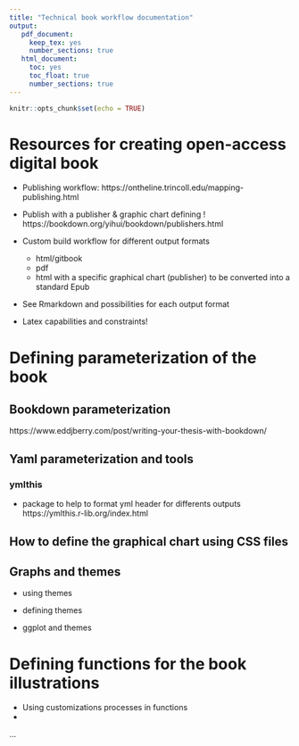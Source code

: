 ```yaml
---
title: "Technical book workflow documentation"
output: 
   pdf_document:
     keep_tex: yes
     number_sections: true
   html_document:
     toc: yes
     toc_float: true
     number_sections: true
---
```


```r
knitr::opts_chunk$set(echo = TRUE)
```

# Resources for creating open-access digital book

* Publishing workflow:
https://ontheline.trincoll.edu/mapping-publishing.html


* Publish with a publisher & graphic chart defining !
https://bookdown.org/yihui/bookdown/publishers.html

* Custom build workflow for different output formats
    * html/gitbook
    * pdf
    * html with a specific graphical chart (publisher) to be converted into a standard Epub
    
    
* See Rmarkdown and possibilities for each output format


* Latex capabilities and constraints!



# Defining parameterization of the book
## Bookdown parameterization
https://www.eddjberry.com/post/writing-your-thesis-with-bookdown/

## Yaml parameterization and tools

### **ymlthis**
* package to help to format yml header for differents outputs
https://ymlthis.r-lib.org/index.html


## How to define the graphical chart using CSS files 


## Graphs and themes

* using themes


* defining themes


* ggplot and themes


# Defining functions for the book illustrations
* Using customizations processes in functions
* 

...





